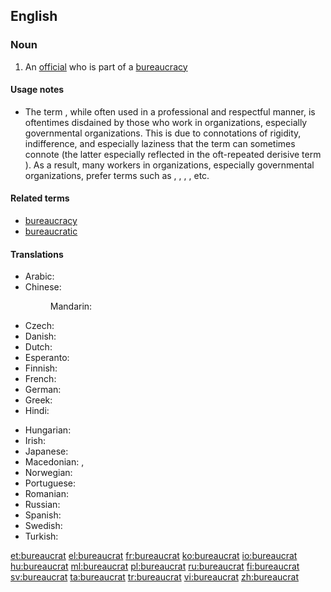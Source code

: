 {{selfref|For Wiktionary's bureaucrats, see [[Wiktionary:Bureaucrats]]}}
==English==

===Noun===
{{en-noun}}

# An [[official]] who is part of a [[bureaucracy]]

====Usage notes====
* {{sense|an official}} The term {{term||bureaucrat}}, while often used in a professional and respectful manner, is oftentimes disdained by those who work in organizations, especially governmental organizations. This is due to connotations of rigidity, indifference, and especially laziness that the term can sometimes connote (the latter especially reflected in the oft-repeated derisive term {{term||[[lazy]] bureaucrat}}). As a result, many workers in organizations, especially governmental organizations, prefer terms such as {{term|manager}}, {{term|public manager}}, {{term|public servant}}, {{term|public official}}, etc.

====Related terms====
* [[bureaucracy]]
* [[bureaucratic]]

====Translations====
{{trans-top|An official in a bureaucracy}}
* Arabic: {{t|ar|بيروقراطي|m|tr=biruqraaTiy}}
* Chinese:
*: Mandarin: {{t-|cmn|官僚|tr=guānliáo|sc=Hani}}
* Czech: {{t-|cs|byrokrat|m}}
* Danish: {{t|da|bureaukrat}}
* Dutch: {{t|nl|bureaucraat|m}}
* Esperanto: {{t-|eo|burokrato|xs=Esperanto}}
* Finnish: {{t+|fi|byrokraatti}}
* French: {{t+|fr|bureaucrate|m}}
* German: {{t+|de|Bürokrat|m}}
* Greek: {{t|el|γραφειοκράτης|m|f|tr=grafeiokrátis|sc=Grek}}
* Hindi: {{t|hi|नौकरशाह|tr=naukraśāh|xs=Hindi}}
{{trans-mid}}
* Hungarian: {{t+|hu|bürokrata}}
* Irish: {{t-|ga|maorlathach|m|xs=Irish}}
* Japanese: {{t-|ja|官僚|tr=かんりょう, kanryō}}
* Macedonian: {{t|mk|бирократ|m|tr=birokrát}},  {{t-|mk|чиновник|m|tr=čínovnik}}
* Norwegian: {{t-|no|byråkrat|m}}
* Portuguese: {{t-|pt|burocrata}} {{m|f}}
* Romanian: {{t|ro|birocrat|m}}
* Russian: {{t+|ru|бюрократ|m|tr=bjurokrát}}
* Spanish: {{t|es|burócrata|m|f}}
* Swedish: {{t-|sv|byråkrat|c}}
* Turkish: {{t+|tr|bürokrat}}
{{trans-bottom}}

[[et:bureaucrat]]
[[el:bureaucrat]]
[[fr:bureaucrat]]
[[ko:bureaucrat]]
[[io:bureaucrat]]
[[hu:bureaucrat]]
[[ml:bureaucrat]]
[[pl:bureaucrat]]
[[ru:bureaucrat]]
[[fi:bureaucrat]]
[[sv:bureaucrat]]
[[ta:bureaucrat]]
[[tr:bureaucrat]]
[[vi:bureaucrat]]
[[zh:bureaucrat]]